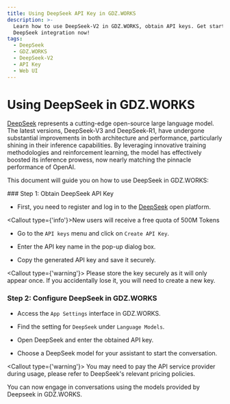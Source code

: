 ```yaml
---
title: Using DeepSeek API Key in GDZ.WORKS
description: >-
  Learn how to use DeepSeek-V2 in GDZ.WORKS, obtain API keys. Get started with
  DeepSeek integration now!
tags:
  - DeepSeek
  - GDZ.WORKS
  - DeepSeek-V2
  - API Key
  - Web UI
---
```


# Using DeepSeek in GDZ.WORKS

[DeepSeek](https://www.deepseek.com/) represents a cutting-edge open-source large language model. The latest versions, DeepSeek-V3 and DeepSeek-R1, have undergone substantial improvements in both architecture and performance, particularly shining in their inference capabilities. By leveraging innovative training methodologies and reinforcement learning, the model has effectively boosted its inference prowess, now nearly matching the pinnacle performance of OpenAI.

This document will guide you on how to use DeepSeek in GDZ.WORKS:

<Steps>
  ### Step 1: Obtain DeepSeek API Key

  - First, you need to register and log in to the [DeepSeek](https://platform.deepseek.com/) open platform.

  <Callout type={'info'}>New users will receive a free quota of 500M Tokens</Callout>

  - Go to the `API keys` menu and click on `Create API Key`.

  - Enter the API key name in the pop-up dialog box.

  - Copy the generated API key and save it securely.

  <Callout type={'warning'}>
    Please store the key securely as it will only appear once. If you accidentally lose it, you will
    need to create a new key.
  </Callout>

  ### Step 2: Configure DeepSeek in GDZ.WORKS

  - Access the `App Settings` interface in GDZ.WORKS.

  - Find the setting for `DeepSeek` under `Language Models`.

  - Open DeepSeek and enter the obtained API key.

  - Choose a DeepSeek model for your assistant to start the conversation.

  <Callout type={'warning'}>
    You may need to pay the API service provider during usage, please refer to DeepSeek's relevant
    pricing policies.
  </Callout>
</Steps>

You can now engage in conversations using the models provided by Deepseek in GDZ.WORKS.
